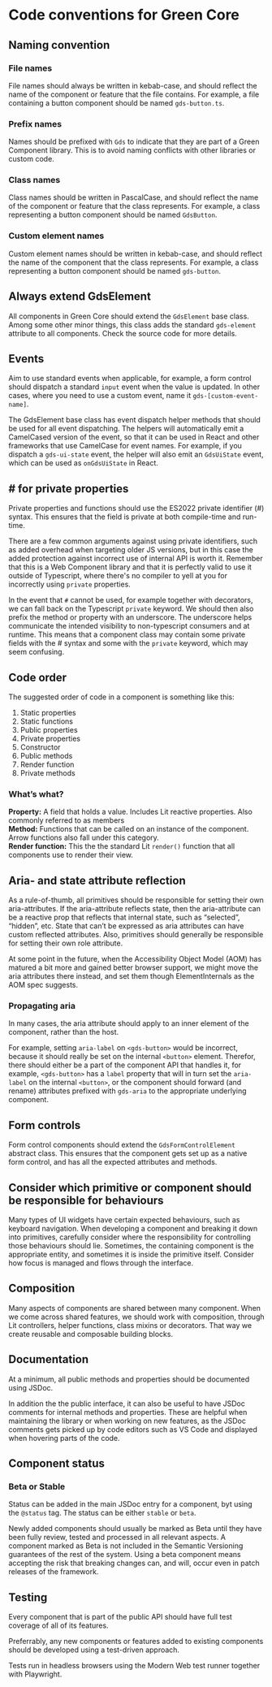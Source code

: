 
<Meta title="Contributing/Coding Guidelines" />

# Code conventions for Green Core

## Naming convention

### File names

File names should always be written in kebab-case, and should reflect the name of the component or feature that the file contains. For example, a file containing a button component should be named `gds-button.ts`.

### Prefix names

Names should be prefixed with `Gds` to indicate that they are part of a Green Component library. This is to avoid naming conflicts with other libraries or custom code.

### Class names

Class names should be written in PascalCase, and should reflect the name of the component or feature that the class represents. For example, a class representing a button component should be named `GdsButton`.

### Custom element names

Custom element names should be written in kebab-case, and should reflect the name of the component that the class represents. For example, a class representing a button component should be named `gds-button`.

## Always extend GdsElement

All components in Green Core should extend the `GdsElement` base class. Among some other minor things, this class adds the standard `gds-element` attribute to all components. Check the source code for more details.

## Events

Aim to use standard events when applicable, for example, a form control should dispatch a standard `input` event when the value is updated. In other cases, where you need to use a custom event, name it `gds-[custom-event-name]`.

The GdsElement base class has event dispatch helper methods that should be used for all event dispatching. The helpers will automatically emit a CamelCased version of the event, so that it can be used in React and other frameworks that use CamelCase for event names. For example, if you dispatch a `gds-ui-state` event, the helper will also emit an `GdsUiState` event, which can be used as `onGdsUiState` in React.

## \# for private properties

Private properties and functions should use the ES2022 private identifier (#) syntax. This ensures that the field is private at both compile-time and run-time.

There are a few common arguments against using private identifiers, such as added overhead when targeting older JS versions, but in this case the added protection against incorrect use of internal API is worth it. Remember that this is a Web Component library and that it is perfectly valid to use it outside of Typescript, where there's no compiler to yell at you for incorrectly using `private` properties.

In the event that `#` cannot be used, for example together with decorators, we can fall back on the Typescript `private` keyword. We should then also prefix the method or property with an underscore. The underscore helps communicate the intended visibility to non-typescript consumers and at runtime. This means that a component class may contain some private fields with the # syntax and some with the `private` keyword, which may seem confusing.

## Code order

The suggested order of code in a component is something like this:

1. Static properties
2. Static functions
3. Public properties
4. Private properties
5. Constructor
6. Public methods
7. Render function
8. Private methods

### What’s what?

**Property:** A field that holds a value. Includes Lit reactive properties. Also commonly referred to as members \
**Method:** Functions that can be called on an instance of the component. Arrow functions also fall under this category. \
**Render function:** This the the standard Lit `render()` function that all components use to render their view.

## Aria- and state attribute reflection

As a rule-of-thumb, all primitives should be responsible for setting their own aria-attributes. If the aria-attribute reflects state, then the aria-attribute can be a reactive prop that reflects that internal state, such as “selected”, “hidden”, etc. State that can’t be expressed as aria attributes can have custom reflected attributes.
Also, primitives should generally be responsible for setting their own role attribute.

At some point in the future, when the Accessibility Object Model (AOM) has matured a bit more and gained better browser support, we might move the aria attributes there instead, and set them though ElementInternals as the AOM spec suggests.

### Propagating aria

In many cases, the aria attribute should apply to an inner element of the component, rather than the host.

For example, setting `aria-label` on `<gds-button>` would be incorrect, because it should really be set on the internal `<button>` element. Therefor,
there should either be a part of the component API that handles it, for example, `<gds-button>` has a `label` property that will in turn set the `aria-label`
on the internal `<button>`, or the component should forward (and rename) attributes prefixed with `gds-aria` to the appropriate underlying component.

## Form controls

Form control components should extend the `GdsFormControlElement` abstract class. This ensures that the component gets set up as a native form control, and has all the expected attributes and methods.

## Consider which primitive or component should be responsible for behaviours

Many types of UI widgets have certain expected behaviours, such as keyboard navigation. When developing a component and breaking it down into primitives, carefully consider where the responsibility for controlling those behaviours should lie. Sometimes, the containing component is the appropriate entity, and sometimes it is inside the primitive itself. Consider how focus is managed and flows through the interface.

## Composition

Many aspects of components are shared between many component. When we come across shared features, we should work with composition, through Lit controllers, helper functions, class mixins or decorators. That way we create reusable and composable building blocks.

## Documentation

At a minimum, all public methods and properties should be documented using JSDoc.

In addition the the public interface, it can also be useful to have JSDoc comments for internal methods and properties. These are helpful when maintaining the library or when working on new features, as the JSDoc comments gets picked up by code editors such as VS Code and displayed when hovering parts of the code.

## Component status

### Beta or Stable

Status can be added in the main JSDoc entry for a component, byt using the `@status` tag. The status can be either `stable` or `beta`.

Newly added components should usually be marked as Beta until they have been fully review, tested and processed in all relevant aspects. A component marked as Beta is not included in the Semantic Versioning guarantees of the rest of the system. Using a beta component means accepting the risk that breaking changes can, and will, occur even in patch releases of the framework.

## Testing

Every component that is part of the public API should have full test coverage of all of its features.

Preferrably, any new components or features added to existing components should be developed using a test-driven approach.

Tests run in headless browsers using the Modern Web test runner together with Playwright.
